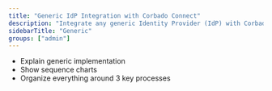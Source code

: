 ```yaml
---
title: "Generic IdP Integration with Corbado Connect"
description: "Integrate any generic Identity Provider (IdP) with Corbado Connect. Bring passkey authentication to your users without major system overhauls."
sidebarTitle: "Generic"
groups: ["admin"]
---
```


- Explain generic implementation
- Show sequence charts
- Organize everything around 3 key processes
